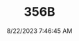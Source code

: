 ---
width: 4000
height: 6000
title: 356B
description: Royal Blue 1960 Porsche 356B Roadster shot in Austin, TX.
date: 8/22/2023 7:46:45 AM
cameraMake: Sony
cameraModel: ILCE-7M3
lens: E 35-150mm F2.0-F2.8 A058
settingsfStop: f/6.3
settingsISO: ISO 64
settingsShutter: 1/60
settingsFocalLength: 150 mm
---